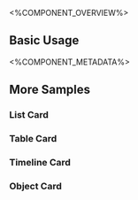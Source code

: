 
<%COMPONENT_OVERVIEW%>

## Basic Usage
<Basic />

<%COMPONENT_METADATA%>

## More Samples

### List Card
<WithList />

### Table Card
<WithTable />

### Timeline Card
<WithTimeline />

### Object Card
<MoreCards />